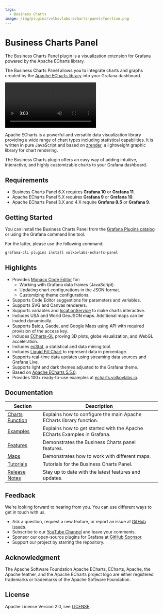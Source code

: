 ```yaml
---
tags:
  - Business Charts
image: /img/plugins/volkovlabs-echarts-panel/function.png
---
```



# Business Charts Panel

The Business Charts Panel plugin is a visualization extension for Grafana powered by the Apache ECharts library.

The Business Charts Panel allows you to integrate charts and graphs created by the [Apache ECharts library](https://echarts.apache.org/en/index.html) into your Grafana dashboard.

<Video
  src="https://www.youtube.com/embed/adOjUxrfysc"
  title="Business Charts panel for Grafana 6.0.0 powered by Apache ECharts library."
/>

Apache ECharts is a powerful and versatile data visualization library providing a wide range of chart types including statistical capabilities. It is written in pure JavaScript and based on [zrender](http://ecomfe.github.io/zrender/), a lightweight graphic library for chart rendering.

The Business Charts plugin offers an easy way of adding intuitive, interactive, and highly customizable charts to your Grafana dashboard.

## Requirements

- Business Charts Panel 6.X requires **Grafana 10** or **Grafana 11**.
- Apache ECharts Panel 5.X requires **Grafana 9** or **Grafana 10**.
- Apache ECharts Panel 3.X and 4.X require **Grafana 8.5** or **Grafana 9**.

## Getting Started

You can install the Business Charts Panel from the [Grafana Plugins catalog](https://grafana.com/grafana/plugins/volkovlabs-echarts-panel/) or using the Grafana command line tool.

For the latter, please use the following command.

```bash
grafana-cli plugins install volkovlabs-echarts-panel
```

## Highlights

- Provides [Monaco Code Editor](https://microsoft.github.io/monaco-editor/) for:
  - Working with Grafana data frames (JavaScript).
  - Updating chart configurations in the JSON format.
  - Customizing theme configurations.
- Supports Code Editor suggestions for parameters and variables.
- Supports SVG and Canvas renderers.
- Supports variables and [locationService](https://grafana.com/docs/grafana/latest/developers/plugins/create-a-grafana-plugin/extend-a-plugin/add-support-for-variables/#set-a-variable-from-your-plugin) to make charts interactive.
- Includes USA and World GeoJSON maps. Additional maps can be loaded dynamically.
- Supports Baidu, Gaode, and Google Maps using API with required provision of the access key.
- Includes [ECharts-GL](https://github.com/ecomfe/echarts-gl) proving 3D plots, globe visualization, and WebGL acceleration.
- Includes [ecStat](https://github.com/ecomfe/echarts-stat), a statistical and data mining tool.
- Includes [Liquid Fill Chart](https://github.com/ecomfe/echarts-liquidfill) to represent data in percentage.
- Supports real-time data updates using streaming data sources and Grafana Live.
- Supports light and dark themes adjusted to the Grafana theme.
- Based on [Apache ECharts 5.5.0](https://github.com/apache/echarts/releases/tag/5.5.0).
- Provides 100+ ready-to-use examples at [echarts.volkovlabs.io](https://echarts.volkovlabs.io).

## Documentation

| Section                    | Description                                                              |
| -------------------------- | ------------------------------------------------------------------------ |
| [Charts Function](options) | Explains how to configure the main Apache ECharts library function.      |
| [Examples](examples)       | Explains how to get started with the Apache ECharts Examples in Grafana. |
| [Features](features)       | Demonstrates the Business Charts panel features.                         |
| [Maps](maps)               | Demonstrates how to work with different maps.                            |
| [Tutorials](tutorials)     | Tutorials for the Business Charts Panel.                                 |
| [Release Notes](release)   | Stay up to date with the latest features and updates.                    |

## Feedback

We're looking forward to hearing from you. You can use different ways to get in touch with us.

- Ask a question, request a new feature, or report an issue at [GitHub issues](https://github.com/volkovlabs/volkovlabs-echarts-panel/issues).
- Subscribe to our [YouTube Channel](https://www.youtube.com/@volkovlabs) and leave your comments.
- Sponsor our open-source plugins for Grafana at [GitHub Sponsor](https://github.com/sponsors/VolkovLabs).
- Support our project by starring the repository.

## Acknowledgment

The Apache Software Foundation Apache ECharts, ECharts, Apache, the Apache feather, and the Apache ECharts project logo are either registered trademarks or trademarks of the Apache Software Foundation.

## License

Apache License Version 2.0, see [LICENSE](https://github.com/volkovlabs/volkovlabs-echarts-panel/blob/main/LICENSE).
